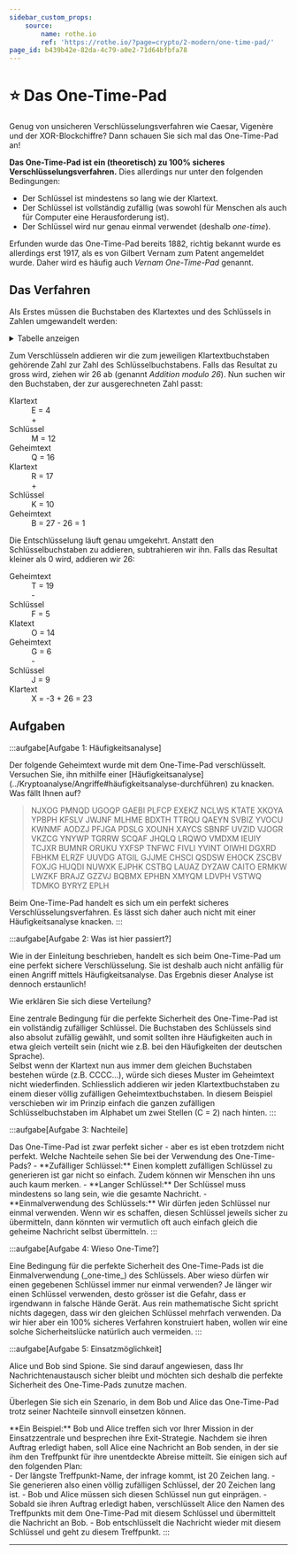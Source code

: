 ```yaml
---
sidebar_custom_props:
    source:
        name: rothe.io
        ref: 'https://rothe.io/?page=crypto/2-modern/one-time-pad/'
page_id: b439b42e-82da-4c79-a0e2-71d64bfbfa78
---
```



# ⭐️ Das One-Time-Pad

Genug von unsicheren Verschlüsselungsverfahren wie Caesar, Vigenère und der XOR-Blockchiffre? Dann schauen Sie sich mal das One-Time-Pad an!

**Das One-Time-Pad ist ein (theoretisch) zu 100% sicheres Verschlüsselungsverfahren.** Dies allerdings nur unter den folgenden Bedingungen:

- Der Schlüssel ist mindestens so lang wie der Klartext.
- Der Schlüssel ist vollständig zufällig (was sowohl für Menschen als auch für Computer eine Herausforderung ist).
- Der Schlüssel wird nur genau einmal verwendet (deshalb _one-time_).

Erfunden wurde das One-Time-Pad bereits 1882, richtig bekannt wurde es allerdings erst 1917, als es von Gilbert Vernam zum Patent angemeldet wurde. Daher wird es häufig auch _Vernam One-Time-Pad_ genannt.

## Das Verfahren

Als Erstes müssen die Buchstaben des Klartextes und des Schlüssels in Zahlen umgewandelt werden:

<details>
    <summary>Tabelle anzeigen</summary>| Buchstabe | Zahl | Buchstabe | Zahl |
    |:----------|-----:|:----------|-----:| | `A` | 0 | `N` | 13 | | `B` | 1 | `O` | 14 | | `C` | 2 | `P` | 15
    | | `D` | 3 | `Q` | 16 | | `E` | 4 | `R` | 17 | | `F` | 5 | `S` | 18 | | `G` | 6 | `T` | 19 | | `H` | 7 |
    `U` | 20 | | `I` | 8 | `V` | 21 | | `J` | 9 | `W` | 22 | | `K` | 10 | `X` | 23 | | `L` | 11 | `Y` | 24 | |
    `M` | 12 | `Z` | 25 |
</details>

Zum Verschlüsseln addieren wir die zum jeweiligen Klartextbuchstaben gehörende Zahl zur Zahl des Schlüsselbuchstabens. Falls das Resultat zu gross wird, ziehen wir 26 ab (genannt _Addition modulo 26_). Nun suchen wir den Buchstaben, der zur ausgerechneten Zahl passt:

<div class="grid-2-1">
  <DefinitionList>
    <dt>Klartext</dt>
    <dd>E = 4</dd>
    <dt></dt>
    <dd>+</dd>
    <dt>Schlüssel</dt>
    <dd>M = 12</dd>
    <dt></dt>
    <dt>Geheimtext</dt>
    <dd>Q = 16</dd>
  </DefinitionList>

  <DefinitionList>
    <dt>Klartext</dt>
    <dd>R = 17</dd>
    <dt></dt>
    <dd>+</dd>
    <dt>Schlüssel</dt>
    <dd>K = 10</dd>
    <dt></dt>
    <dt>Geheimtext</dt>
    <dd>B = 27 - 26 = 1</dd>
  </DefinitionList>
</div>

Die Entschlüsselung läuft genau umgekehrt. Anstatt den Schlüsselbuchstaben zu addieren, subtrahieren wir ihn. Falls das Resultat kleiner als 0 wird, addieren wir 26:

<div class="grid-2-1">
  <DefinitionList>
    <dt>Geheimtext</dt>
    <dd>T = 19</dd>
    <dt></dt>
    <dd>-</dd>
    <dt>Schlüssel</dt>
    <dd>F = 5</dd>
    <dt></dt>
    <dt>Klatext</dt>
    <dd>O = 14</dd>
  </DefinitionList>

  <DefinitionList>
    <dt>Geheimtext</dt>
    <dd>G = 6</dd>
    <dt></dt>
    <dd>-</dd>
    <dt>Schlüssel</dt>
    <dd>J = 9</dd>
    <dt></dt>
    <dt>Klartext</dt>
    <dd>X = -3 + 26 = 23</dd>
  </DefinitionList>
</div>

## Aufgaben

:::aufgabe[Aufgabe 1: Häufigkeitsanalyse]

<TaskState id="9bee868e-72dc-4c03-b657-897e83bd7eb6" />
Der folgende Geheimtext wurde mit dem One-Time-Pad verschlüsselt. Versuchen Sie, ihn mithilfe einer
[Häufigkeitsanalyse](../Kryptoanalyse/Angriffe#häufigkeitsanalyse-durchführen) zu knacken. Was fällt Ihnen
auf?

> NJXOG PMNQD UGOQP GAEBI PLFCP EXEKZ NCLWS KTATE XKOYA YPBPH KFSLV JWJNF MLHME BDXTH TTRQU QAEYN SVBIZ YVOCU KWNMF AODZJ PFJGA PDSLG XOUNH XAYCS SBNRF UVZID VJOGR VKZCG YNYWP TGRRW SCQAF JHQLQ LRQWO VMDXM IEUIY TCJXR BUMNR ORUKU YXFSP TNFWC FIVLI YVINT OIWHI DGXRD FBHKM ELRZF UUVDG ATGIL GJJME CHSCI QSDSW EHOCK ZSCBV FOXJG HUQDI NUWXK EJPHK CSTBQ LAUAZ DYZAW CAITO ERMKW LWZKF BRAJZ GZZVJ BQBMX EPHBN XMYQM LDVPH VSTWQ TDMKO BYRYZ EPLH

<QuillV2 id="d1792d72-babb-4fb9-9069-3708cec72c2c" />

<Solution id="b32634ae-c71c-4402-8b84-ad5ccc3b50f8">
    Beim One-Time-Pad handelt es sich um ein perfekt sicheres Verschlüsselungsverfahren. Es lässt sich daher
    auch nicht mit einer Häufigkeitsanalyse knacken.
</Solution>
:::

:::aufgabe[Aufgabe 2: Was ist hier passiert?]

<TaskState id="344f7760-b6d7-437f-b5e6-cef1d780d09a" />
Wie in der Einleitung beschrieben, handelt es sich beim One-Time-Pad um eine perfekt sichere Verschlüsselung.
Sie ist deshalb auch nicht anfällig für einen Angriff mittels Häufigkeitsanalyse. Das Ergebnis dieser Analyse
ist dennoch erstaunlich!

Wie erklären Sie sich diese Verteilung?

<QuillV2 id="93628677-0ac7-43fe-af5f-c0b501a5fbb9" />

<Solution id="caea2c87-b3b4-4eb3-a934-0a160ad0cf6f">
    Eine zentrale Bedingung für die perfekte Sicherheit des One-Time-Pad ist ein vollständig zufälliger
    Schlüssel. Die Buchstaben des Schlüssels sind also absolut zufällig gewählt, und somit sollten ihre
    Häufigkeiten auch in etwa gleich verteilt sein (nicht wie z.B. bei den Häufigkeiten der deutschen
    Sprache).
    <br />
    Selbst wenn der Klartext nun aus immer dem gleichen Buchstaben bestehen würde (z.B. CCCC...), würde sich
    dieses Muster im Geheimtext nicht wiederfinden. Schliesslich addieren wir jeden Klartextbuchstaben zu
    einem dieser völlig zufälligen Geheimtextbuchstaben. In diesem Beispiel verschieben wir im Prinzip einfach
    die ganzen zufälligen Schlüsselbuchstaben im Alphabet um zwei Stellen (C = 2) nach hinten.
</Solution>
:::

:::aufgabe[Aufgabe 3: Nachteile]

<TaskState id="dd58712a-684d-454a-a203-8463dd950e24" />
Das One-Time-Pad ist zwar perfekt sicher - aber es ist eben trotzdem nicht perfekt. Welche Nachteile sehen Sie
bei der Verwendung des One-Time-Pads?

<QuillV2 id="ae6e5e5b-2c43-4998-a719-42e59eae849e" />

<Solution id="452cd7fa-38a2-4943-b1e6-3dab506be3ec">
    - **Zufälliger Schlüssel:** Einen komplett zufälligen Schlüssel zu generieren ist gar nicht so einfach.
    Zudem können wir Menschen ihn uns auch kaum merken. - **Langer Schlüssel:** Der Schlüssel muss mindestens
    so lang sein, wie die gesamte Nachricht. - **Einmalverwendung des Schlüssels:** Wir dürfen jeden Schlüssel
    nur einmal verwenden. Wenn wir es schaffen, diesen Schlüssel jeweils sicher zu übermitteln, dann könnten
    wir vermutlich oft auch einfach gleich die geheime Nachricht selbst übermitteln.
</Solution>
:::

:::aufgabe[Aufgabe 4: Wieso One-Time?]

<TaskState id="0e51ed13-307a-456e-99a3-027ba258b984" />
Eine Bedingung für die perfekte Sicherheit des One-Time-Pads ist die Einmalverwendung (_one-time_) des
Schlüssels. Aber wieso dürfen wir einen gegebenen Schlüssel immer nur einmal verwenden?

<QuillV2 id="4ad06279-8f41-4031-a60d-4f003bf361fb" />

<Solution id="55a8d2a4-cdbf-486b-870f-87788e588b88">
    Je länger wir einen Schlüssel verwenden, desto grösser ist die Gefahr, dass er irgendwann in falsche Hände
    Gerät. Aus rein mathematische Sicht spricht nichts dagegen, dass wir den gleichen Schlüssel mehrfach
    verwenden. Da wir hier aber ein 100% sicheres Verfahren konstruiert haben, wollen wir eine solche
    Sicherheitslücke natürlich auch vermeiden.
</Solution>
:::

:::aufgabe[Aufgabe 5: Einsatzmöglichkeit]

<TaskState id="524eabf6-3aab-4b0c-9c88-72dc7bc12a5f" />
Alice und Bob sind Spione. Sie sind darauf angewiesen, dass Ihr Nachrichtenaustausch sicher bleibt und möchten
sich deshalb die perfekte Sicherheit des One-Time-Pads zunutze machen.

Überlegen Sie sich ein Szenario, in dem Bob und Alice das One-Time-Pad trotz seiner Nachteile sinnvoll einsetzen können.

<QuillV2 id="519f2c90-c401-408b-8d76-15562743c621" />

<Solution id="3b475161-b6be-4480-98eb-a3cc7e4e672d">
    **Ein Beispiel:** Bob und Alice treffen sich vor Ihrer Mission in der Einsatzzentrale und besprechen ihre
    Exit-Strategie. Nachdem sie ihren Auftrag erledigt haben, soll Alice eine Nachricht an Bob senden, in der
    sie ihm den Treffpunkt für ihre unentdeckte Abreise mitteilt. Sie einigen sich auf den folgenden Plan:
    <br />- Der längste Treffpunkt-Name, der infrage kommt, ist 20 Zeichen lang. - Sie generieren also einen
    völlig zufälligen Schlüssel, der 20 Zeichen lang ist. - Bob und Alice müssen sich diesen Schlüssel nun gut
    einprägen. - Sobald sie ihren Auftrag erledigt haben, verschlüsselt Alice den Namen des Treffpunkts mit
    dem One-Time-Pad mit diesem Schlüssel und übermittelt die Nachricht an Bob. - Bob entschlüsselt die
    Nachricht wieder mit diesem Schlüssel und geht zu diesem Treffpunkt.
</Solution>
:::

---
